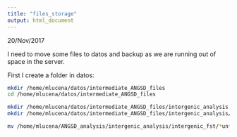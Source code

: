 ```yaml
---
title: "files_storage"
output: html_document
---
```


20/Nov/2017

I need to move some files to datos and backup as we are running out of space in the server. 

First I create a folder in datos:

```bash
mkdir /home/mlucena/datos/intermediate_ANGSD_files
cd /home/mlucena/datos/intermediate_ANGSD_files

mkdir /home/mlucena/datos/intermediate_ANGSD_files/intergenic_analysis
mkdir /home/mlucena/datos/intermediate_ANGSD_files/intergenic_analysis/intergenic_fst

mv /home/mlucena/ANGSD_analysis/intergenic_analysis/intergenic_fst/*unfolded* /home/mlucena/datos/intermediate_ANGSD_files/intergenic_analysis/intergenic_fst




```

